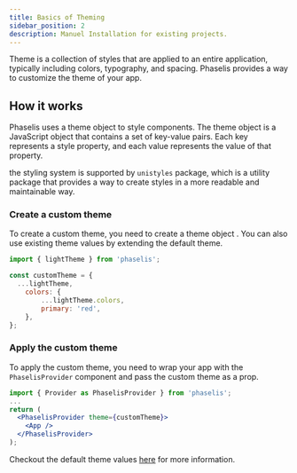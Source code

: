 ```yaml
---
title: Basics of Theming
sidebar_position: 2
description: Manuel Installation for existing projects.
---
```


Theme is a collection of styles that are applied to an entire application, typically including colors, typography, and spacing. Phaselis provides a way to customize the theme of your app.

## How it works 

Phaselis uses a theme object to style components. The theme object is a JavaScript object that contains a set of key-value pairs. Each key represents a style property, and each value represents the value of that property.

the styling system is supported by `unistyles` package, which is a utility package that provides a way to create styles in a more readable and maintainable way.

### Create a custom theme

To create a custom theme, you need to create a theme object . You can also use existing theme values by extending the default theme.

```jsx
import { lightTheme } from 'phaselis';

const customTheme = {
  ...lightTheme,
    colors: {
        ...lightTheme.colors,
        primary: 'red',
    },
};
```

### Apply the custom theme

To apply the custom theme, you need to wrap your app with the `PhaselisProvider` component and pass the custom theme as a prop.

```jsx
import { Provider as PhaselisProvider } from 'phaselis';
...
return (
  <PhaselisProvider theme={customTheme}>
    <App />
  </PhaselisProvider>
);
```

Checkout the default theme values [here](https://github.com/ProtoYazilim/phaselis/blob/main/src/theme/lightTheme.tsx) for more information.
